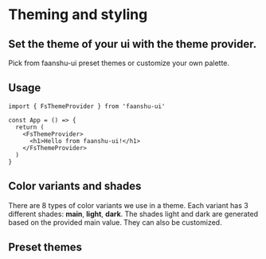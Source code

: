 # Theming and styling

## Set the theme of your ui with the theme provider.
Pick from faanshu-ui preset themes or customize your own palette.

## Usage
```
import { FsThemeProvider } from 'faanshu-ui'

const App = () => {
  return (
    <FsThemeProvider>
      <h1>Hello from faanshu-ui!</h1>
    </FsThemeProvider>
  )
}
```

## Color variants and shades
There are 8 types of color variants we use in a theme. Each variant has 3 different shades: **main**, **light**, **dark**.
The shades light and dark are generated based on the provided main value. They can also be customized.
      
## Preset themes